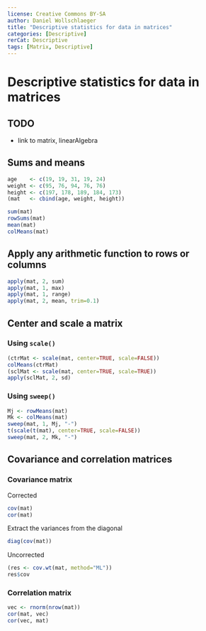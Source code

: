 ---
license: Creative Commons BY-SA
author: Daniel Wollschlaeger
title: "Descriptive statistics for data in matrices"
categories: [Descriptive]
rerCat: Descriptive
tags: [Matrix, Descriptive]
---

Descriptive statistics for data in matrices
=========================

TODO
-------------------------

 - link to matrix, linearAlgebra

Sums and means
-------------------------

```{r}
age    <- c(19, 19, 31, 19, 24)
weight <- c(95, 76, 94, 76, 76)
height <- c(197, 178, 189, 184, 173)
(mat   <- cbind(age, weight, height))
```

```{r}
sum(mat)
rowSums(mat)
mean(mat)
colMeans(mat)
```

Apply any arithmetic function to rows or columns
-------------------------

```{r}
apply(mat, 2, sum)
apply(mat, 1, max)
apply(mat, 1, range)
apply(mat, 2, mean, trim=0.1)
```

Center and scale a matrix
-------------------------

### Using `scale()`

```{r}
(ctrMat <- scale(mat, center=TRUE, scale=FALSE))
colMeans(ctrMat)
(sclMat <- scale(mat, center=TRUE, scale=TRUE))
apply(sclMat, 2, sd)
```

### Using `sweep()`

```{r}
Mj <- rowMeans(mat)
Mk <- colMeans(mat)
sweep(mat, 1, Mj, "-")
t(scale(t(mat), center=TRUE, scale=FALSE))
sweep(mat, 2, Mk, "-")
```

Covariance and correlation matrices
-------------------------

### Covariance matrix

Corrected

```{r}
cov(mat)
cor(mat)
```

Extract the variances from the diagonal

```{r}
diag(cov(mat))
```

Uncorrected

```{r}
(res <- cov.wt(mat, method="ML"))
res$cov
```

### Correlation matrix

```{r}
vec <- rnorm(nrow(mat))
cor(mat, vec)
cor(vec, mat)
```
